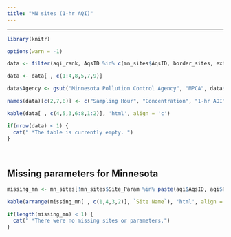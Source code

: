 ---
title: "MN sites (1-hr AQI)"
---


<style>
   body {margin-left: 0px;}
  .main-container {max-width: 1350px;}
</style>

<script type="text/JavaScript">
  setTimeout(function() { window.location=window.location;}, 350000);
</script>


<hr> 

```{r kable_MN, message=F, echo=F, results='asis', warning=F}
library(knitr)

options(warn = -1)

data <- filter(aqi_rank, AqsID %in% c(mn_sites$AqsID, border_sites, extra_sites))

data <- data[ , c(1:4,8,5,7,9)]

data$Agency <- gsub("Minnesota Pollution Control Agency", "MPCA", data$Agency)

names(data)[c(2,7,8)] <- c("Sampling Hour", "Concentration", "1-hr AQI")

kable(data[ , c(4,5,3,6:8,1:2)], 'html', align = 'c')

if(nrow(data) < 1) {
  cat(" *The table is currently empty. ")
} 
```
<br>

<div class = "gray">
## Missing parameters for Minnesota
```{r miss_MN, message=F, echo=F, results='asis', warning=F}

missing_mn <- mn_sites[!mn_sites$Site_Param %in% paste(aqi$AqsID, aqi$Parameter, sep="_"), ]

kable(arrange(missing_mn[ , c(1,4,3,2)], `Site Name`), 'html', align = 'c')

if(length(missing_mn) < 1) {
  cat(" *There were no missing sites or parameters.")
} 
```
</div>


